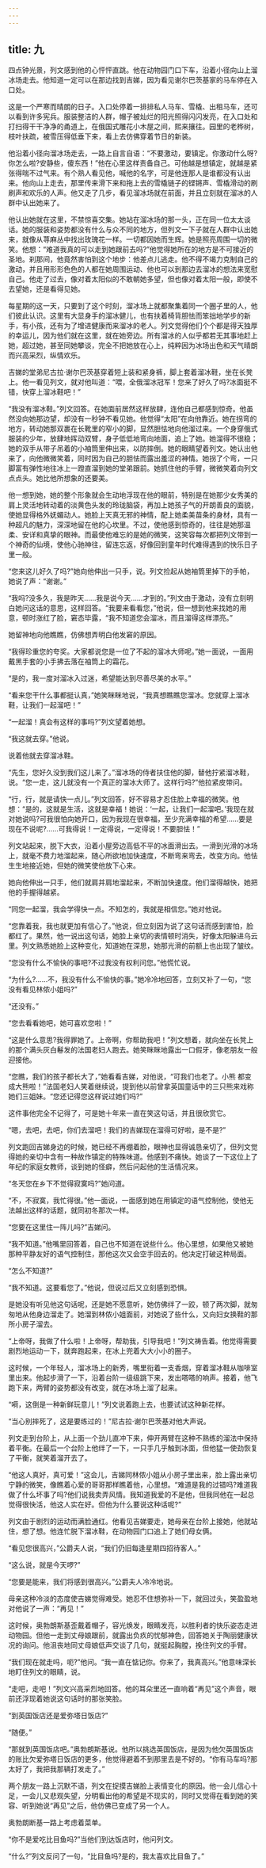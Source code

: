 ```yaml
---
---
---
```

title: 九
---




四点钟光景，列文感到他的心怦怦直跳。他在动物园门口下车，沿着小径向山上溜冰场走去。他知道一定可以在那边找到吉娣，因为看见谢尔巴茨基家的马车停在入口处。

这是一个严寒而晴朗的日子。入口处停着一排排私人马车、雪橇、出租马车，还可以看到许多宪兵。服装整洁的人群，帽子被灿烂的阳光照得闪闪发亮，在入口处和打扫得干干净净的甬道上，在俄国式雕花小木屋之间，熙来攘往。园里的老桦树，枝叶扶疏，被雪压得低垂下来，看上去仿佛穿着节日的新装。

他沿着小径向溜冰场走去，一路上自言自语：“不要激动，要镇定。你激动什么呀?你怎么啦?安静些，傻东西！”他在心里这样责备自己。可他越是想镇定，就越是紧张得喘不过气来。有个熟人看见他，喊他的名字，可是他连那人是谁都没有认出来。他向山上走去，那里传来滑下来和拖上去的雪橇链子的铿锵声、雪橇滑动的刷刷声和欢乐的人声。他又走了几步，看见溜冰场就在前面，并且立刻就在溜冰的人群中认出她来了。

他认出她就在这里，不禁惊喜交集。她站在溜冰场的那一头，正在同一位太太谈话。她的服装和姿势都没有什么与众不同的地方，但列文一下子就在人群中认出她来，就像从荨麻丛中找出玫瑰花一样。一切都因她而生辉。她是照亮周围一切的微笑。他想：“难道我真的可以走到她跟前去吗?”他觉得她所在的地方是不可接近的圣地。刹那间，他竟然害怕到这个地步：他差点儿逃走。他不得不竭力克制自己的激动，并且用形形色色的人都在她周围运动、他也可以到那边去溜冰的想法来宽慰自己。他走了过去，像对着太阳似的不敢朝她多望，但也像对着太阳一般，即使不去望她，还是看得见她。

每星期的这一天，只要到了这个时刻，溜冰场上就都聚集着同一个圈子里的人，他们彼此认识。这里有大显身手的溜冰健儿，也有扶着椅背胆怯而笨拙地学步的新手，有小孩，还有为了增进健康而来溜冰的老人。列文觉得他们个个都是得天独厚的幸运儿，因为他们就在这里，就在她旁边。所有溜冰的人似乎都若无其事地赶上她，超过她，甚至同她攀谈，完全不把她放在心上，纯粹因为冰场出色和天气晴朗而兴高采烈，纵情欢乐。

吉娣的堂弟尼古拉·谢尔巴茨基穿着短上装和紧身裤，脚上套着溜冰鞋，坐在长凳上。他一看见列文，就对他叫道：“喂，全俄溜冰冠军！您来了好久了吗?冰面挺不错，快穿上溜冰鞋吧！”

“我没有溜冰鞋。”列文回答。在她面前居然这样放肆，连他自己都感到惊奇。他虽然没向她那边望，却没有一秒钟不看见她。他觉得“太阳”在向他靠近。她在拐弯的地方，转动她那双裹在长靴里的窄小的脚，显然胆怯地向他溜过来。一个身穿俄式服装的少年，放肆地挥动双臂，身子低低地弯向地面，追上了她。她溜得不很稳；她的双手从带子吊着的小袖筒里伸出来，以防摔倒。她的眼睛望着列文。她认出他来了，向他微微笑着，同时因为自己的胆怯而露出羞涩的神情。她拐了个弯，一只脚富有弹性地往冰上一蹬直溜到她的堂弟跟前。她抓住他的手臂，微微笑着向列文点点头。她比他所想象的还要美。

他一想到她，她的整个形象就会生动地浮现在他的眼前，特别是在她那少女秀美的肩上灵活地转动着的淡黄色头发的玲珑脑袋，再加上她孩子气的开朗善良的面貌，使她显得格外妩媚动人。她脸上天真无邪的神情，配上她柔美苗条的身材，具有一种超凡的魅力，深深地留在他的心坎里。不过，使他感到惊奇的，往往是她那温柔、安详和真挚的眼神。而最使他难忘的是她的微笑，这笑容每次都把列文带到一个神奇的仙境，使他心驰神往，留连忘返，好像回到童年时代难得遇到的快乐日子里一般。

“您来这儿好久了吗?”她向他伸出一只手，说。列文捡起从她袖筒里掉下的手帕，她说了声：“谢谢。”

“我吗?没多久，我是昨天……我是说今天……才到的。”列文由于激动，没有立刻明白她问这话的意思，这样回答。“我要来看看您，”他说，但一想到他来找她的用意，顿时涨红了脸，窘态毕露，“我不知道您会溜冰，而且溜得这样漂亮。”

她留神地向他瞧瞧，仿佛想弄明白他发窘的原因。

“我得珍重您的夸奖。大家都说您是一位了不起的溜冰大师呢。”她一面说，一面用戴黑手套的小手拂去落在袖筒上的霜花。

“是的，我一度对溜冰入过迷，希望能达到尽善尽美的水平。”

“看来您干什么事都挺认真，”她笑眯眯地说，“我真想瞧瞧您溜冰。您就穿上溜冰鞋，让我们一起溜吧！”

“一起溜！真会有这样的事吗?”列文望着她想。

“我这就去穿。”他说。

说着他就去穿溜冰鞋。

“先生，您好久没到我们这儿来了。”溜冰场的侍者扶住他的脚，替他拧紧溜冰鞋，说。“您一走，这儿就没有一个真正的溜冰大师了。这样行吗?”他拉紧皮带问。

“行，行，就是请快一点儿。”列文回答，好不容易才忍住脸上幸福的微笑。他想：“是的，这就是生活，这就是幸福！她说：‘一起，让我们一起溜吧。’我现在就对她说吗?可我很怕向她开口，因为我现在很幸福，至少充满幸福的希望……要是现在不说呢?……可我得说！一定得说，一定得说！不要胆怯！”

列文站起来，脱下大衣，沿着小屋旁边高低不平的冰面滑出去。一滑到光滑的冰场上，就毫不费力地溜起来，随心所欲地加快速度，不断弯来弯去，改变方向。他怯生生地接近她，但她的微笑使他放下心来。

她向他伸出一只手，他们就肩并肩地溜起来，不断加快速度。他们溜得越快，她把他的手握得越紧。

“同您一起溜，我会学得快一点。不知怎的，我就是相信您。”她对他说。

“您靠着我，我也就更加有信心了。”他说，但立刻因为说了这句话而感到害怕，脸都红了。果然，他一说出这句话，她脸上亲切的表情顿时消失，好像太阳躲进乌云里。列文熟悉她脸上这种变化，知道她在深思，她那光滑的前额上也出现了皱纹。

“您没有什么不愉快的事吧?不过我没有权利问您。”他慌忙说。

“为什么?……不，我没有什么不愉快的事。”她冷冷地回答，立刻又补了一句，“您没有看见林侬小姐吗?”

“还没有。”

“您去看看她吧，她可喜欢您啦！”

“这是什么意思?我得罪她了。上帝啊，你帮助我吧！”列文想着，就向坐在长凳上的那个满头灰白鬈发的法国老妇人跑去。她笑眯眯地露出一口假牙，像老朋友一般迎接他。

“您瞧，我们的孩子都长大了，”她看看吉娣，对他说，“可我们也老了。小熊 都变成大熊啦！”法国老妇人笑着继续说，提到他以前曾拿英国童话中的三只熊来戏称她们三姐妹。“您还记得您这样说过她们吗?”

这件事他完全不记得了，可是她十年来一直在笑这句话，并且很欣赏它。

“嗯，去吧，去吧，你们去溜吧！我们的吉娣现在溜得可好啦，是不是?”

列文跑回吉娣身边的时候，她已经不再绷着脸，眼神也显得诚恳亲切了，但列文觉得她的亲切中含有一种故作镇定的特殊味道。他感到不痛快。她谈了一下这位上了年纪的家庭女教师，谈到她的怪癖，然后问起他的生活情况来。

“冬天您在乡下不觉得寂寞吗?”她问道。

“不，不寂寞，我忙得很。”他一面说，一面感到她在用镇定的语气控制他，使他无法越出这样的话题，就同初冬那次一样。

“您要在这里住一阵儿吗?”吉娣问。

“我不知道。”他嘴里回答着，自己也不知道在说些什么。他心里想，如果他又被她那种平静友好的语气控制住，那他这次又会空手回去的。他决定打破这种局面。

“怎么不知道?”

“我不知道。这要看您了。”他说，但说过后又立刻感到恐惧。

是她没有听见他这句话呢，还是她不愿意听，她仿佛绊了一跤，顿了两次脚，就匆匆地从他身边溜走了。她溜到林侬小姐面前，对她说了些什么，又向妇女换鞋的那所小房子溜去。

“上帝呀，我做了什么啦！上帝呀，帮助我，引导我吧！”列文祷告着。他觉得需要剧烈地运动一下，就奔跑起来，在冰上兜着大大小小的圈子。

这时候，一个年轻人，溜冰场上的新秀，嘴里衔着一支香烟，穿着溜冰鞋从咖啡室里出来。他起步滑了一下，沿着台阶一级级跳下来，发出嗒嗒的响声。接着，他飞跑下来，两臂的姿势都没有改变，就在冰场上溜了起来。

“嗬，这倒是一种新鲜玩意儿！”列文说着跑上去，也要试试这种新花样。

“当心别摔死了，这是要练过的！”尼古拉·谢尔巴茨基对他大声说。

列文走到台阶上，从上面一个劲儿直冲下来，伸开两臂在这种不熟练的溜法中保持着平衡。在最后一个台阶上他绊了一下，一只手几乎触到冰面，但他猛一使劲恢复了平衡，就笑着溜开去了。

“他这人真好，真可爱！”这会儿，吉娣同林侬小姐从小房子里出来，脸上露出亲切宁静的微笑，像瞧着心爱的哥哥那样瞧着他，心里想。“难道是我的过错吗?难道我做了什么坏事了吗?他们说我卖弄风情。我知道我爱的不是他，但我同他在一起总觉得很快活，他这人实在好。但他为什么要说这种话呢?”

列文由于剧烈的运动而满脸通红。他看见吉娣要走，她母亲在台阶上接她，他就站住，想了想。他连忙脱下溜冰鞋，在动物园门口追上了她们母女俩。

“看见您很高兴，”公爵夫人说，“我们仍旧每逢星期四招待客人。”

“这么说，就是今天啰?”

“您要是能来，我们将感到很高兴。”公爵夫人冷冷地说。

母亲这种冷淡的态度使吉娣觉得难受。她忍不住想弥补一下，就回过头，笑盈盈地对他说了一声：“再见！”

这时候，奥勃朗斯基歪戴着帽子，容光焕发，眼睛发亮，以胜利者的快乐姿态走进动物园。但他一走到丈母娘跟前，就露出负疚的忧郁神色，回答她关于陶丽健康状况的询问。他沮丧地同丈母娘低声交谈了几句，就挺起胸膛，挽住列文的手臂。

“我们现在就走吗，呃?”他问。“我一直在惦记你。你来了，我真高兴。”他意味深长地盯住列文的眼睛，说。

“走吧，走吧！”列文兴高采烈地回答。他的耳朵里还一直响着“再见”这个声音，眼前还浮现着她说这句话时的那张笑脸。

“到英国饭店还是爱弥塔日饭店?”

“随便。”

“那就到英国饭店吧。”奥勃朗斯基说。他所以挑选英国饭店，是因为他欠英国饭店的账比欠爱弥塔日饭店的更多，他觉得避着不到那里去是不好的。“你有马车吗?那太好了，我把我那辆打发走了。”

两个朋友一路上沉默不语，列文在捉摸吉娣脸上表情变化的原因。他一会儿信心十足，一会儿又悲观失望，分明看出他的希望是不现实的，同时又觉得在看到她的笑容、听到她说“再见”之后，他仿佛已变成了另一个人。

奥勃朗断基一路上考虑着菜单。

“你不是爱吃比目鱼吗?”当他们到达饭店时，他问列文。

“什么?”列文反问了一句，“比目鱼吗?是的，我太喜欢比目鱼了。”